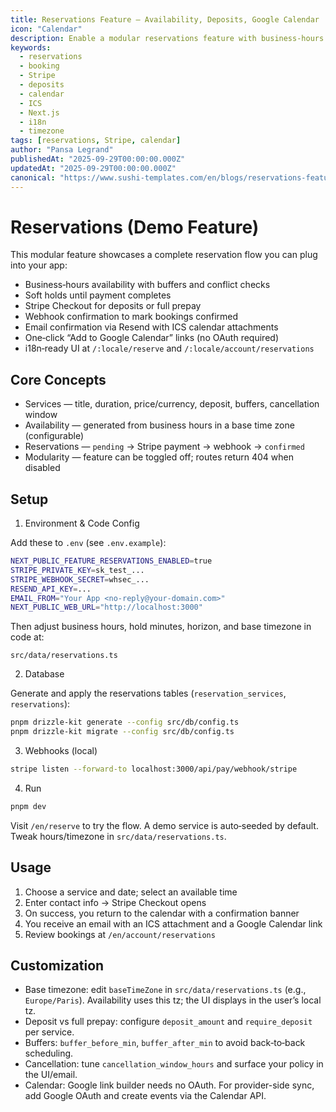 ```yaml
---
title: Reservations Feature — Availability, Deposits, Google Calendar
icon: "Calendar"
description: Enable a modular reservations feature with business-hours availability, Stripe Checkout deposits, webhook confirmation, ICS attachments, and Google Calendar links.
keywords:
  - reservations
  - booking
  - Stripe
  - deposits
  - calendar
  - ICS
  - Next.js
  - i18n
  - timezone
tags: [reservations, Stripe, calendar]
author: "Pansa Legrand"
publishedAt: "2025-09-29T00:00:00.000Z"
updatedAt: "2025-09-29T00:00:00.000Z"
canonical: "https://www.sushi-templates.com/en/blogs/reservations-feature"
---
```


# Reservations (Demo Feature)

This modular feature showcases a complete reservation flow you can plug into your app:

- Business‑hours availability with buffers and conflict checks
- Soft holds until payment completes
- Stripe Checkout for deposits or full prepay
- Webhook confirmation to mark bookings confirmed
- Email confirmation via Resend with ICS calendar attachments
- One‑click “Add to Google Calendar” links (no OAuth required)
- i18n‑ready UI at `/:locale/reserve` and `/:locale/account/reservations`

## Core Concepts

- Services — title, duration, price/currency, deposit, buffers, cancellation window
- Availability — generated from business hours in a base time zone (configurable)
- Reservations — `pending` → Stripe payment → webhook → `confirmed`
- Modularity — feature can be toggled off; routes return 404 when disabled

## Setup

1) Environment & Code Config

Add these to `.env` (see `.env.example`):

```bash
NEXT_PUBLIC_FEATURE_RESERVATIONS_ENABLED=true
STRIPE_PRIVATE_KEY=sk_test_...
STRIPE_WEBHOOK_SECRET=whsec_...
RESEND_API_KEY=...
EMAIL_FROM="Your App <no-reply@your-domain.com>"
NEXT_PUBLIC_WEB_URL="http://localhost:3000"
```

Then adjust business hours, hold minutes, horizon, and base timezone in code at:

`src/data/reservations.ts`

2) Database

Generate and apply the reservations tables (`reservation_services`, `reservations`):

```bash
pnpm drizzle-kit generate --config src/db/config.ts
pnpm drizzle-kit migrate --config src/db/config.ts
```

3) Webhooks (local)

```bash
stripe listen --forward-to localhost:3000/api/pay/webhook/stripe
```

4) Run

```bash
pnpm dev
```

Visit `/en/reserve` to try the flow. A demo service is auto‑seeded by default. Tweak hours/timezone in `src/data/reservations.ts`.

## Usage

1. Choose a service and date; select an available time
2. Enter contact info → Stripe Checkout opens
3. On success, you return to the calendar with a confirmation banner
4. You receive an email with an ICS attachment and a Google Calendar link
5. Review bookings at `/en/account/reservations`

## Customization

- Base timezone: edit `baseTimeZone` in `src/data/reservations.ts` (e.g., `Europe/Paris`). Availability uses this tz; the UI displays in the user’s local tz.
- Deposit vs full prepay: configure `deposit_amount` and `require_deposit` per service.
- Buffers: `buffer_before_min`, `buffer_after_min` to avoid back‑to‑back scheduling.
- Cancellation: tune `cancellation_window_hours` and surface your policy in the UI/email.
- Calendar: Google link builder needs no OAuth. For provider-side sync, add Google OAuth and create events via the Calendar API.

